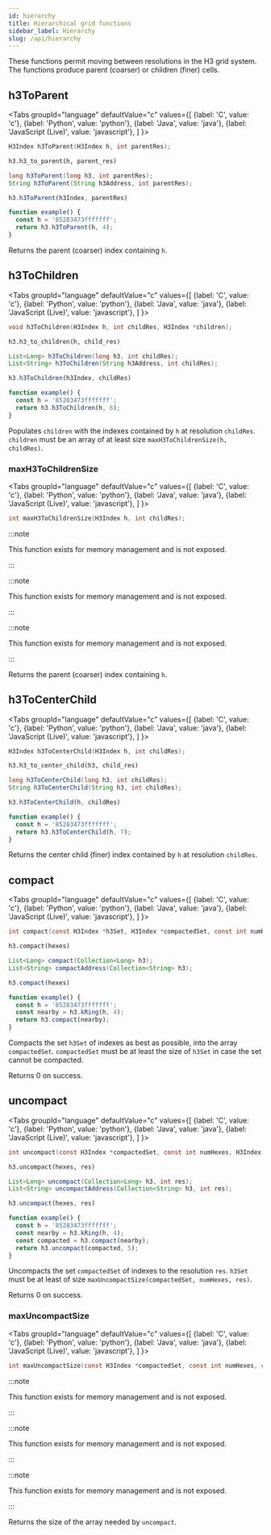 ```yaml
---
id: hierarchy
title: Hierarchical grid functions
sidebar_label: Hierarchy
slug: /api/hierarchy
---
```



These functions permit moving between resolutions in the H3 grid system. The functions produce parent (coarser) or children (finer) cells.

## h3ToParent

<Tabs
  groupId="language"
  defaultValue="c"
  values={[
    {label: 'C', value: 'c'},
    {label: 'Python', value: 'python'},
    {label: 'Java', value: 'java'},
    {label: 'JavaScript (Live)', value: 'javascript'},
  ]
}>
<TabItem value="c">

```c
H3Index h3ToParent(H3Index h, int parentRes);
```

</TabItem>
<TabItem value="python">

```py
h3.h3_to_parent(h, parent_res)
```

</TabItem>
<TabItem value="java">

```java
long h3ToParent(long h3, int parentRes);
String h3ToParent(String h3Address, int parentRes);
```

</TabItem>
<TabItem value="javascript">

```js
h3.h3ToParent(h3Index, parentRes)
```

```js live
function example() {
  const h = '85283473fffffff';
  return h3.h3ToParent(h, 4);
}
```

</TabItem>
</Tabs>

Returns the parent (coarser) index containing `h`.

## h3ToChildren

<Tabs
  groupId="language"
  defaultValue="c"
  values={[
    {label: 'C', value: 'c'},
    {label: 'Python', value: 'python'},
    {label: 'Java', value: 'java'},
    {label: 'JavaScript (Live)', value: 'javascript'},
  ]
}>
<TabItem value="c">

```c
void h3ToChildren(H3Index h, int childRes, H3Index *children);
```

</TabItem>
<TabItem value="python">

```py
h3.h3_to_children(h, child_res)
```

</TabItem>
<TabItem value="java">

```java
List<Long> h3ToChildren(long h3, int childRes);
List<String> h3ToChildren(String h3Address, int childRes);
```

</TabItem>
<TabItem value="javascript">

```js
h3.h3ToChildren(h3Index, childRes)
```

```js live
function example() {
  const h = '85283473fffffff';
  return h3.h3ToChildren(h, 6);
}
```

</TabItem>
</Tabs>

Populates `children` with the indexes contained by `h` at resolution `childRes`. `children` must be an array of at least size `maxH3ToChildrenSize(h, childRes)`.

### maxH3ToChildrenSize


<Tabs
  groupId="language"
  defaultValue="c"
  values={[
    {label: 'C', value: 'c'},
    {label: 'Python', value: 'python'},
    {label: 'Java', value: 'java'},
    {label: 'JavaScript (Live)', value: 'javascript'},
  ]
}>
<TabItem value="c">

```c
int maxH3ToChildrenSize(H3Index h, int childRes);
```

</TabItem>
<TabItem value="python">

:::note

This function exists for memory management and is not exposed.

:::

</TabItem>
<TabItem value="java">

:::note

This function exists for memory management and is not exposed.

:::

</TabItem>
<TabItem value="javascript">

:::note

This function exists for memory management and is not exposed.

:::

</TabItem>
</Tabs>

Returns the parent (coarser) index containing `h`.

## h3ToCenterChild

<Tabs
  groupId="language"
  defaultValue="c"
  values={[
    {label: 'C', value: 'c'},
    {label: 'Python', value: 'python'},
    {label: 'Java', value: 'java'},
    {label: 'JavaScript (Live)', value: 'javascript'},
  ]
}>
<TabItem value="c">

```c
H3Index h3ToCenterChild(H3Index h, int childRes);
```

</TabItem>
<TabItem value="python">

```py
h3.h3_to_center_child(h3, child_res)
```

</TabItem>
<TabItem value="java">

```java
long h3ToCenterChild(long h3, int childRes);
String h3ToCenterChild(String h3, int childRes);
```

</TabItem>
<TabItem value="javascript">

```js
h3.h3ToCenterChild(h, childRes)
```

```js live
function example() {
  const h = '85283473fffffff';
  return h3.h3ToCenterChild(h, 7);
}
```

</TabItem>
</Tabs>

Returns the center child (finer) index contained by `h` at resolution `childRes`.

## compact

<Tabs
  groupId="language"
  defaultValue="c"
  values={[
    {label: 'C', value: 'c'},
    {label: 'Python', value: 'python'},
    {label: 'Java', value: 'java'},
    {label: 'JavaScript (Live)', value: 'javascript'},
  ]
}>
<TabItem value="c">

```c
int compact(const H3Index *h3Set, H3Index *compactedSet, const int numHexes);
```

</TabItem>
<TabItem value="python">

```py
h3.compact(hexes)
```

</TabItem>
<TabItem value="java">

```java
List<Long> compact(Collection<Long> h3);
List<String> compactAddress(Collection<String> h3);
```

</TabItem>
<TabItem value="javascript">

```js
h3.compact(hexes)
```

```js live
function example() {
  const h = '85283473fffffff';
  const nearby = h3.kRing(h, 4);
  return h3.compact(nearby);
}
```

</TabItem>
</Tabs>

Compacts the set `h3Set` of indexes as best as possible, into the array `compactedSet`. `compactedSet` must be at least the size of `h3Set` in case the set cannot be compacted.

Returns 0 on success.

## uncompact

<Tabs
  groupId="language"
  defaultValue="c"
  values={[
    {label: 'C', value: 'c'},
    {label: 'Python', value: 'python'},
    {label: 'Java', value: 'java'},
    {label: 'JavaScript (Live)', value: 'javascript'},
  ]
}>
<TabItem value="c">

```c
int uncompact(const H3Index *compactedSet, const int numHexes, H3Index *h3Set, const int maxHexes, const int res);
```

</TabItem>
<TabItem value="python">

```py
h3.uncompact(hexes, res)
```

</TabItem>
<TabItem value="java">

```java
List<Long> uncompact(Collection<Long> h3, int res);
List<String> uncompactAddress(Collection<String> h3, int res);
```

</TabItem>
<TabItem value="javascript">

```js
h3.uncompact(hexes, res)
```

```js live
function example() {
  const h = '85283473fffffff';
  const nearby = h3.kRing(h, 4);
  const compacted = h3.compact(nearby);
  return h3.uncompact(compacted, 5);
}
```

</TabItem>
</Tabs>

Uncompacts the set `compactedSet` of indexes to the resolution `res`. `h3Set` must be at least of size `maxUncompactSize(compactedSet, numHexes, res)`.

Returns 0 on success.

### maxUncompactSize

<Tabs
  groupId="language"
  defaultValue="c"
  values={[
    {label: 'C', value: 'c'},
    {label: 'Python', value: 'python'},
    {label: 'Java', value: 'java'},
    {label: 'JavaScript (Live)', value: 'javascript'},
  ]
}>
<TabItem value="c">

```c
int maxUncompactSize(const H3Index *compactedSet, const int numHexes, const int res)
```

</TabItem>
<TabItem value="python">

:::note

This function exists for memory management and is not exposed.

:::

</TabItem>
<TabItem value="java">

:::note

This function exists for memory management and is not exposed.

:::

</TabItem>
<TabItem value="javascript">

:::note

This function exists for memory management and is not exposed.

:::

</TabItem>
</Tabs>

Returns the size of the array needed by `uncompact`.
